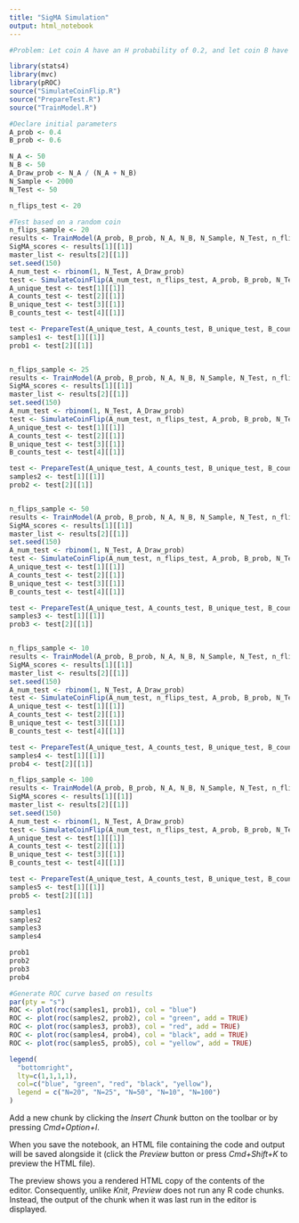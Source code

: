 ```yaml
---
title: "SigMA Simulation"
output: html_notebook
---
```



```r
#Problem: Let coin A have an H probability of 0.2, and let coin B have an H probability of 0.8. This is a simulation for determining the optimal number of flips in order to deliver the highest sensitivity at a particular threshhold for the probability of success.
```



```r
library(stats4)
library(mvc)
library(pROC)
source("SimulateCoinFlip.R")
source("PrepareTest.R")
source("TrainModel.R")
```


```r
#Declare initial parameters
A_prob <- 0.4
B_prob <- 0.6

N_A <- 50
N_B <- 50
A_Draw_prob <- N_A / (N_A + N_B)
N_Sample <- 2000
N_Test <- 50

n_flips_test <- 20
```

```r
#Test based on a random coin
n_flips_sample <- 20
results <- TrainModel(A_prob, B_prob, N_A, N_B, N_Sample, N_Test, n_flips_sample, A_Draw_prob)
SigMA_scores <- results[1][[1]]
master_list <- results[2][[1]]
set.seed(150)
A_num_test <- rbinom(1, N_Test, A_Draw_prob)
test <- SimulateCoinFlip(A_num_test, n_flips_test, A_prob, B_prob, N_Test, master_list)
A_unique_test <- test[1][[1]]
A_counts_test <- test[2][[1]]
B_unique_test <- test[3][[1]]
B_counts_test <- test[4][[1]]

test <- PrepareTest(A_unique_test, A_counts_test, B_unique_test, B_counts_test, SigMA_scores, master_list)
samples1 <- test[1][[1]]
prob1 <- test[2][[1]]


n_flips_sample <- 25
results <- TrainModel(A_prob, B_prob, N_A, N_B, N_Sample, N_Test, n_flips_sample, A_Draw_prob)
SigMA_scores <- results[1][[1]]
master_list <- results[2][[1]]
set.seed(150)
A_num_test <- rbinom(1, N_Test, A_Draw_prob)
test <- SimulateCoinFlip(A_num_test, n_flips_test, A_prob, B_prob, N_Test, master_list)
A_unique_test <- test[1][[1]]
A_counts_test <- test[2][[1]]
B_unique_test <- test[3][[1]]
B_counts_test <- test[4][[1]]

test <- PrepareTest(A_unique_test, A_counts_test, B_unique_test, B_counts_test, SigMA_scores, master_list)
samples2 <- test[1][[1]]
prob2 <- test[2][[1]]


n_flips_sample <- 50
results <- TrainModel(A_prob, B_prob, N_A, N_B, N_Sample, N_Test, n_flips_sample, A_Draw_prob)
SigMA_scores <- results[1][[1]]
master_list <- results[2][[1]]
set.seed(150)
A_num_test <- rbinom(1, N_Test, A_Draw_prob)
test <- SimulateCoinFlip(A_num_test, n_flips_test, A_prob, B_prob, N_Test, master_list)
A_unique_test <- test[1][[1]]
A_counts_test <- test[2][[1]]
B_unique_test <- test[3][[1]]
B_counts_test <- test[4][[1]]

test <- PrepareTest(A_unique_test, A_counts_test, B_unique_test, B_counts_test, SigMA_scores, master_list)
samples3 <- test[1][[1]]
prob3 <- test[2][[1]]


n_flips_sample <- 10
results <- TrainModel(A_prob, B_prob, N_A, N_B, N_Sample, N_Test, n_flips_sample, A_Draw_prob)
SigMA_scores <- results[1][[1]]
master_list <- results[2][[1]]
set.seed(150)
A_num_test <- rbinom(1, N_Test, A_Draw_prob)
test <- SimulateCoinFlip(A_num_test, n_flips_test, A_prob, B_prob, N_Test, master_list)
A_unique_test <- test[1][[1]]
A_counts_test <- test[2][[1]]
B_unique_test <- test[3][[1]]
B_counts_test <- test[4][[1]]

test <- PrepareTest(A_unique_test, A_counts_test, B_unique_test, B_counts_test, SigMA_scores, master_list)
samples4 <- test[1][[1]]
prob4 <- test[2][[1]]

n_flips_sample <- 100
results <- TrainModel(A_prob, B_prob, N_A, N_B, N_Sample, N_Test, n_flips_sample, A_Draw_prob)
SigMA_scores <- results[1][[1]]
master_list <- results[2][[1]]
set.seed(150)
A_num_test <- rbinom(1, N_Test, A_Draw_prob)
test <- SimulateCoinFlip(A_num_test, n_flips_test, A_prob, B_prob, N_Test, master_list)
A_unique_test <- test[1][[1]]
A_counts_test <- test[2][[1]]
B_unique_test <- test[3][[1]]
B_counts_test <- test[4][[1]]

test <- PrepareTest(A_unique_test, A_counts_test, B_unique_test, B_counts_test, SigMA_scores, master_list)
samples5 <- test[1][[1]]
prob5 <- test[2][[1]]
```
```r
samples1
samples2
samples3
samples4
```
```r
prob1
prob2
prob3
prob4
```


```r
#Generate ROC curve based on results
par(pty = "s")
ROC <- plot(roc(samples1, prob1), col = "blue")
ROC <- plot(roc(samples2, prob2), col = "green", add = TRUE)
ROC <- plot(roc(samples3, prob3), col = "red", add = TRUE)
ROC <- plot(roc(samples4, prob4), col = "black", add = TRUE)
ROC <- plot(roc(samples5, prob5), col = "yellow", add = TRUE)

legend(
  "bottomright", 
  lty=c(1,1,1,1), 
  col=c("blue", "green", "red", "black", "yellow"), 
  legend = c("N=20", "N=25", "N=50", "N=10", "N=100")
)
```




Add a new chunk by clicking the *Insert Chunk* button on the toolbar or by pressing *Cmd+Option+I*.

When you save the notebook, an HTML file containing the code and output will be saved alongside it (click the *Preview* button or press *Cmd+Shift+K* to preview the HTML file). 

The preview shows you a rendered HTML copy of the contents of the editor. Consequently, unlike *Knit*, *Preview* does not run any R code chunks. Instead, the output of the chunk when it was last run in the editor is displayed.

